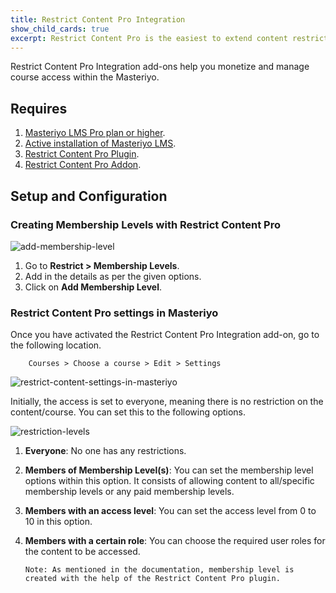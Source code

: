 ```yaml
---
title: Restrict Content Pro Integration
show_child_cards: true
excerpt: Restrict Content Pro is the easiest to extend content restriction plugin.
---
```


Restrict Content Pro Integration add-ons help you monetize and manage course access within the Masteriyo.

## Requires

1. [Masteriyo LMS Pro plan or higher](https://masteriyo.com/pricing/).  
2. [Active installation of Masteriyo LMS](https://docs.masteriyo.com/getting-started/installation#installing-masteriyo-lms-pro-version).        
3. [Restrict Content Pro Plugin](https://restrictcontentpro.com/).        
4. [Restrict Content Pro Addon](https://docs.masteriyo.com/getting-started/activate-masteriyo-addons).        

## Setup and Configuration

### Creating Membership Levels with Restrict Content Pro

![add-membership-level](https://github.com/Masteriyo/masteriyo-docs/assets/75772539/3c59be1f-56fc-42fe-8ba7-a6243be1eba9)

1. Go to **Restrict > Membership Levels**.
2. Add in the details as per the given options.
3. Click on **Add Membership Level**.

### Restrict Content Pro settings in Masteriyo

Once you have activated the Restrict Content Pro Integration add-on, go to the following location.

        Courses > Choose a course > Edit > Settings

![restrict-content-settings-in-masteriyo](https://github.com/Masteriyo/masteriyo-docs/assets/75772539/05c82d66-7f83-4efc-ad09-a86832e952ee)

Initially, the access is set to everyone, meaning there is no restriction on the content/course. You can set this to the following options.

![restriction-levels](https://github.com/Masteriyo/masteriyo-docs/assets/75772539/9f2e05f8-2a60-4947-9b8a-21e785f4555a)

1.  **Everyone**: No one has any restrictions.
2.  **Members of Membership Level(s)**: You can set the membership level options within this option. It consists of allowing content to all/specific membership levels or any paid membership levels.
3.  **Members with an access level**: You can set the access level from 0 to 10 in this option.
4.  **Members with a certain role**: You can choose the required user roles for the content to be accessed.

        Note: As mentioned in the documentation, membership level is created with the help of the Restrict Content Pro plugin.
